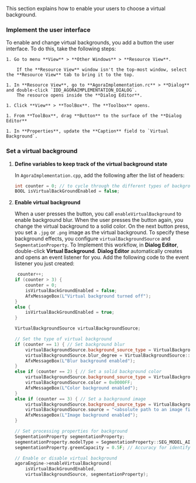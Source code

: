 <PlatformWrapper platform='windows'>

This section explains how to enable your users to choose a virtual background.

### Implement the user interface

To enable and change virtual backgrounds, you add a button the user interface. To do this, take the following steps:

    1. Go to menu **View** > **Other Windows** > **Resource View**.
        
        If the **Resource View** window isn't the top-most window, select the **Resource View** tab to bring it to the top.

    1. In **Resource View**, go to **AgoraImplementation.rc** > **Dialog** and double-click `IDD_AGORAIMPLEMENTATION_DIALOG`.
        The resource opens inside the **Dialog Editor**. 
    
    1. Click **View** > **ToolBox**. The **Toolbox** opens.
    
    1. From **ToolBox**, drag **Button** to the surface of the **Dialog Editor**

    1. In **Properties**, update the **Caption** field to `Virtual Background`.

### Set a virtual background

1. **Define variables to keep track of the virtual background state**

    In `AgoraImplementation.cpp`, add the following after the list of headers:

    ```java
    int counter = 0; // to cycle through the different types of backgrounds
    BOOL isVirtualBackGroundEnabled = false;
    ```

2. **Enable virtual background**

    When a user presses the button, you call `enableVirtualBackground` to enable background blur. When the user presses the button again, you change the virtual background to a solid color. On the next button press, you set a `.jpg` or `.png` image as the virtual background. To specify these background effects, you configure `virtualBackgroundSource` and `SegmentationProperty`. To Implement this workflow, in **Dialog Editor**, double-click **Virtual Background**. **Dialog Editor** automatically creates and opens an event listener for you. Add the following code to the event listener you just created:

    ```cpp
     counter++;
    if (counter > 3) {
        counter = 0;
        isVirtualBackGroundEnabled = false;
        AfxMessageBox(L"Virtual background turned off");
    }
    else {
        isVirtualBackGroundEnabled = true;
    }

    VirtualBackgroundSource virtualBackgroundSource;

    // Set the type of virtual background
    if (counter == 1) { // Set background blur
        virtualBackgroundSource.background_source_type = VirtualBackgroundSource::BACKGROUND_BLUR;
        virtualBackgroundSource.blur_degree = VirtualBackgroundSource::BLUR_DEGREE_HIGH;
        AfxMessageBox(L"Blur background enabled");
    }
    else if (counter == 2) { // Set a solid background color
        virtualBackgroundSource.background_source_type = VirtualBackgroundSource::BACKGROUND_COLOR;
        virtualBackgroundSource.color = 0x0000FF;
        AfxMessageBox(L"Color background enabled");
    }
    else if (counter == 3) { // Set a background image
        virtualBackgroundSource.background_source_type = VirtualBackgroundSource::BACKGROUND_IMG;
        virtualBackgroundSource.source = "<absolute path to an image file>";
        AfxMessageBox(L"Image background enabled");
    }

    // Set processing properties for background
    SegmentationProperty segmentationProperty;
    segmentationProperty.modelType = SegmentationProperty::SEG_MODEL_AI;; // Use SEG_MODEL_GREEN if you have a green background
    segmentationProperty.greenCapacity = 0.5F; // Accuracy for identifying green colors (range 0-1)

    // Enable or disable virtual background
    agoraEngine->enableVirtualBackground(
        isVirtualBackGroundEnabled,
        virtualBackgroundSource, segmentationProperty);
    ```

</PlatformWrapper>